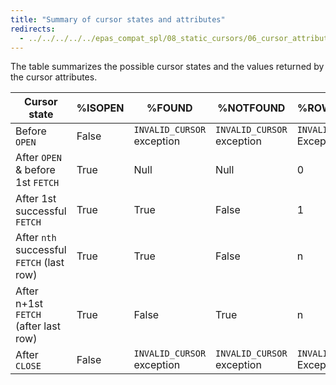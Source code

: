 ```yaml
---
title: "Summary of cursor states and attributes"
redirects:
  - ../../../../../epas_compat_spl/08_static_cursors/06_cursor_attributes/05_summary_of_cursor_states_and_attributes #generated for docs/epas/reorg-role-use-case-mode
---
```


<div id="summary_of_cursor_states_and_attributes" class="registered_link"></div>

The table summarizes the possible cursor states and the values returned by the cursor attributes.

| Cursor state                              | %ISOPEN | %FOUND                     | %NOTFOUND                  | %ROWCOUNT                  |
| ----------------------------------------- | ------- | -------------------------- | -------------------------- | -------------------------- |
| Before `OPEN`                             | False   | `INVALID_CURSOR` exception | `INVALID_CURSOR` exception | `INVALID_CURSOR` Exception |
| After `OPEN` & before 1st `FETCH`         | True    | Null                       | Null                       | 0                          |
| After 1st successful `FETCH`              | True    | True                       | False                      | 1                          |
| After `nth` successful `FETCH` (last row) | True    | True                       | False                      | n                          |
| After n+1st `FETCH` (after last row)      | True    | False                      | True                       | n                          |
| After `CLOSE`                             | False   | `INVALID_CURSOR` exception | `INVALID_CURSOR` exception | `INVALID_CURSOR` Exception |
